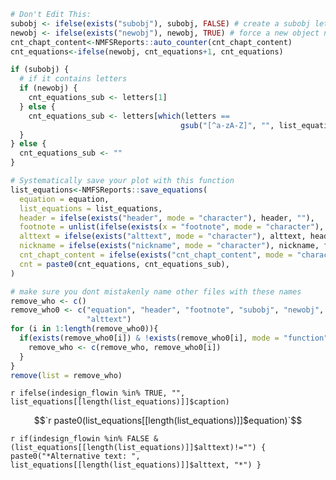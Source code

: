 


```r

# Don't Edit This:
subobj <- ifelse(exists("subobj"), subobj, FALSE) # create a subobj letter (1a)
newobj <- ifelse(exists("newobj"), newobj, TRUE) # force a new object number (1b-> 2a and 1 -> 2)
cnt_chapt_content<-NMFSReports::auto_counter(cnt_chapt_content)
cnt_equations<-ifelse(newobj, cnt_equations+1, cnt_equations)

if (subobj) {
  # if it contains letters
  if (newobj) {
    cnt_equations_sub <- letters[1]
  } else {
    cnt_equations_sub <- letters[which(letters == 
                                      gsub("[^a-zA-Z]", "", list_equations[length(list_equations)][[1]]$number))+1]
  }
} else {
  cnt_equations_sub <- ""
}

# Systematically save your plot with this function
list_equations<-NMFSReports::save_equations(
  equation = equation, 
  list_equations = list_equations, 
  header = ifelse(exists("header", mode = "character"), header, ""),
  footnote = unlist(ifelse(exists(x = "footnote", mode = "character"), list(footnote), "")), 
  alttext = ifelse(exists("alttext", mode = "character"), alttext, header),
  nickname = ifelse(exists("nickname", mode = "character"), nickname, filename0),
  cnt_chapt_content = ifelse(exists("cnt_chapt_content", mode = "character"), cnt_chapt_content, "001"), 
  cnt = paste0(cnt_equations, cnt_equations_sub), 
)
```


```r

# make sure you dont mistakenly name other files with these names
remove_who <- c()
remove_who0 <- c("equation", "header", "footnote", "subobj", "newobj", #"nickname", 
                 "alttext")
for (i in 1:length(remove_who0)){
  if(exists(remove_who0[i]) & !exists(remove_who0[i], mode = "function")){
    remove_who <- c(remove_who, remove_who0[i])
  }
}
remove(list = remove_who)

```

`r ifelse(indesign_flowin %in% TRUE, "", list_equations[[length(list_equations)]]$caption)`

$$`r paste0(list_equations[[length(list_equations)]]$equation)`$$

`r if(indesign_flowin %in% FALSE & (list_equations[[length(list_equations)]]$alttext)!="") { paste0("*Alternative text: ", list_equations[[length(list_equations)]]$alttext, "*") } `
